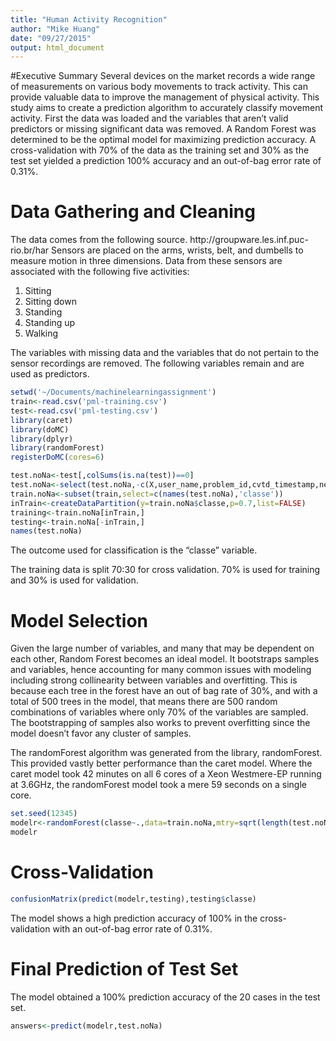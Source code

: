 ```yaml
---
title: "Human Activity Recognition"
author: "Mike Huang"
date: "09/27/2015"
output: html_document
---
```


#Executive Summary
Several devices on the market records a wide range of measurements on various body movements to track activity. This can provide valuable data to improve the management of physical activity. This study aims to create a prediction algorithm to accurately classify movement activity. First the data was loaded and the variables that aren't valid predictors or missing significant data was removed. A Random Forest was determined to be the optimal model for maximizing prediction accuracy. A cross-validation with 70% of the data as the training set and 30% as the test set yielded a prediction 100% accuracy and an out-of-bag error rate of 0.31%. 

# Data Gathering and Cleaning
The data comes from the following source. http://groupware.les.inf.puc-rio.br/har Sensors are placed on the arms, wrists, belt, and dumbells to measure motion in three dimensions. Data from these sensors are associated with the following five activities:

1. Sitting
2. Sitting down
3. Standing
4. Standing up
5. Walking

The variables with missing data and the variables that do not pertain to the sensor recordings are removed. The following variables remain and are used as predictors. 
```r
setwd('~/Documents/machinelearningassignment')
train<-read.csv('pml-training.csv')
test<-read.csv('pml-testing.csv')
library(caret)
library(doMC)
library(dplyr)
library(randomForest)
registerDoMC(cores=6)
```
```r
test.noNa<-test[,colSums(is.na(test))==0]
test.noNa<-select(test.noNa,-c(X,user_name,problem_id,cvtd_timestamp,new_window,num_window,raw_timestamp_part_1,raw_timestamp_part_2,roll_belt))
train.noNa<-subset(train,select=c(names(test.noNa),'classe'))
inTrain<-createDataPartition(y=train.noNa$classe,p=0.7,list=FALSE)
training<-train.noNa[inTrain,]
testing<-train.noNa[-inTrain,]
names(test.noNa)
```

The outcome used for classification is the "classe" variable. 

The training data is split 70:30 for cross validation. 70% is used for training and 30% is used for validation.

# Model Selection
Given the large number of variables, and many that may be dependent on each other, Random Forest becomes an ideal model. It bootstraps samples and variables, hence accounting for many common issues with modeling including strong collinearity between variables and overfitting. This is because each tree in the forest have an out of bag rate of 30%, and with a total of 500 trees in the model, that means there are 500 random combinations of variables where only 70% of the variables are sampled. The bootstrapping of samples also works to prevent overfitting since the model doesn't favor any cluster of samples. 

The randomForest algorithm was generated from the library, randomForest. This provided vastly better performance than the caret model. Where the caret model took 42 minutes on all 6 cores of a Xeon Westmere-EP running at 3.6GHz, the randomForest model took a mere 59 seconds on a single core. 

```r
set.seed(12345)
modelr<-randomForest(classe~.,data=train.noNa,mtry=sqrt(length(test.noNa)),ntree=500)
modelr
```

# Cross-Validation
```r
confusionMatrix(predict(modelr,testing),testing$classe)
```

The model shows a high prediction accuracy of 100% in the cross-validation with an out-of-bag error rate of 0.31%.

# Final Prediction of Test Set
The model obtained a 100% prediction accuracy of the 20 cases in the test set.
```r
answers<-predict(modelr,test.noNa)
```